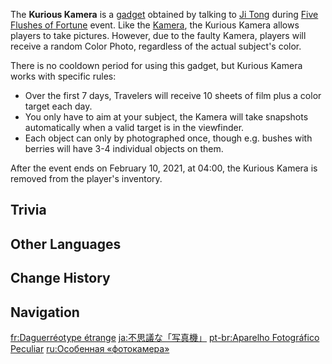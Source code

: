 {{About|the event-only gadget|the quest|Kurious Kamera (Quest)}}
{{Item Infobox
|id           = 220019
|image        = Item Kurious Kamera.png
|type         = Event Items
|group        = Kamera Gadgets
|invCategory  = Gadgets
|quality      = 4
|effect       = Allows event-specific pictures to be taken anywhere. Has no cooldown period.
|description  = Use this during the "[[Five Flushes of Fortune]]" event to store images of objects with a specific color.<br />
Ji Tong imported this new-fangled Kamera model from [[Fontaine]] but it doesn't seem to work quite as he'd hoped...
|source1      = [[Five Flushes of Fortune]] Event
|event        = Five Flushes of Fortune
|reusable     = Yes
|usage        = Quick Use
|memento       = No
}}
The '''Kurious Kamera''' is a [[gadget]] obtained by talking to [[Ji Tong]] during [[Five Flushes of Fortune]] event. Like the [[Kamera]], the Kurious Kamera allows players to take pictures. However, due to the faulty Kamera, players will receive a random Color Photo, regardless of the actual subject's color.

There is no cooldown period for using this gadget, but Kurious Kamera works with specific rules:
*Over the first 7 days, Travelers will receive 10 sheets of film plus a color target each day.
*You only have to aim at your subject, the Kamera will take snapshots automatically when a valid target is in the viewfinder.
*Each object can only by photographed once, though e.g. bushes with berries will have 3-4 individual objects on them.

After the event ends on February 10, 2021, at 04:00, the Kurious Kamera is removed from the player's inventory.

==Trivia==
{{Transclude|Kamera Gadget|Trivia}}

==Other Languages==
{{Other Languages
|en      = Kurious Kamera
|zhs     = 奇特的「留影机」
|zhs_rm  = Qítè de "Liúyǐngjī"
|zht     = 奇特的「留影機」
|zht_rm  = Qítè de "Liúyǐngjī"
|zh_tl   = Peculiar "Camera"
|ja      = 不思議な「写真機」
|ja_rm   = Fushigi-na "Shashinki"{{Assumed}}
|ja_tl   = Mysterious "Camera"
|ko      = {{tt|특이|特異}}한 「{{tt|사진기|寫眞機}}」
|ko_rm   = Teuk'i-han "Sajingi"
|ko_tl   = Unusual "Camera"
|es      = Daguerrotipo extraño
|es_tl   = Strange Daguerreotype
|fr      = Daguerréotype étrange
|fr_tl   = Strange Daguerreotype
|ru      = Особенная «фотокамера»
|ru_tl   = Strange "Camera"
|th      = Kurious Kamera
|vi      = Máy {{tt|Ảnh|影}} {{tt|Kỳ|奇}} Lạ
|vi_tl   = Strange Camera
|de      = Faszinierender Fotoapparat
|de_tl   = Fascinating Camera
|id      = Kurious Kamera
|pt      = Aparelho Fotográfico Peculiar
|pt_tl   = Peculiar Photographic Device
|tr      = Nadir Kamera
|tr_tl   = 
|it      = Fotokamera kuriosa
|it_tl   = 
}}

==Change History==
{{Change History|1.3}}

==Navigation==
{{Gadget Navbox}}

[[fr:Daguerréotype étrange]]
[[ja:不思議な「写真機」]]
[[pt-br:Aparelho Fotográfico Peculiar]]
[[ru:Особенная «фотокамера»]]